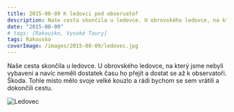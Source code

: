 ```yaml
---
title: 2015-08-09 K ledovci pod observatoř
description: Naše cesta skončila u ledovce. U obrovského ledovce, na který jsme nebyli vybaveni.
date: "2015-08-09"
# tags: [Rakousko, Vysoké Taury]
tags: Rakousko
coverImage: /images/2015-08-09/ledovec.jpg
---
```


Naše cesta skončila u ledovce. U obrovského ledovce, na který jsme nebyli vybaveni a navíc neměli dostatek času ho přejít a dostat se až k observatoři. Škoda. Tohle místo mělo svoje velké kouzlo a rádi bychom se sem vrátili a dokončili cestu.


<Image
  src="/images/2015-08-09/ledovec.jpg"
  alt="Ledovec"
  width={1280}
  height={750}
  priority
  className="next-image"
/>